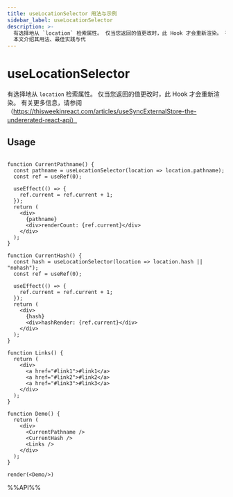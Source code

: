 ```yaml
---
title: useLocationSelector 用法与示例
sidebar_label: useLocationSelector
description: >-
  有选择地从 `location` 检索属性。 仅当您返回的值更改时，此 Hook 才会重新渲染。 有关更多信息，请参阅（https://thisweekinreact.com/articles/useSyncExternalStore-the-undererated-react-api）。
  本文介绍其用法、最佳实践与代
---
```

# useLocationSelector

有选择地从 `location` 检索属性。 仅当您返回的值更改时，此 Hook 才会重新渲染。
有关更多信息，请参阅（https://thisweekinreact.com/articles/useSyncExternalStore-the-undererated-react-api）

## Usage

```tsx live noInline

function CurrentPathname() {
  const pathname = useLocationSelector(location => location.pathname);
  const ref = useRef(0);

  useEffect(() => {
    ref.current = ref.current + 1;
  });
  return (
    <div>
      {pathname}
      <div>renderCount: {ref.current}</div>
    </div>
  );
}

function CurrentHash() {
  const hash = useLocationSelector(location => location.hash || "nohash");
  const ref = useRef(0);

  useEffect(() => {
    ref.current = ref.current + 1;
  });
  return (
    <div>
      {hash}
      <div>hashRender: {ref.current}</div>
    </div>
  );
}

function Links() {
  return (
    <div>
      <a href="#link1">#link1</a>
      <a href="#link2">#link2</a>
      <a href="#link3">#link3</a>
    </div>
  );
}

function Demo() {
  return (
    <div>
      <CurrentPathname />
      <CurrentHash />
      <Links />
    </div>
  );
}

render(<Demo/>)
```

%%API%%